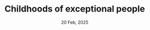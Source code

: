 ---
title: "Childhoods of exceptional people"
date: "20 Feb, 2025"
isDisplayDate: false
targetType: "_blank"
url: "https://www.henrikkarlsson.xyz/p/childhoods"

---
